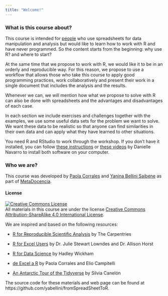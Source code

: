```yaml
---
title: "Welcome!"
---
```


### What is this course about?

This course is intended for [people](personas.html) who use spreadsheets for data manipulation and analysis but would like to learn how to work with R and have never programmed. So the content starts from the beginning: why use R? and where to start?

At the same time that we propose to work with R, we would like it to be in an orderly and reproducible way. For this reason, we propose to use a workflow that allows those who take this course to apply good programming practices, work collaboratively and present their work in a single document that includes the analysis and the results.

Whenever we can, we will mention how what we propose to solve with R can also be done with spreadsheets and the advantages and disadvantages of each case.

In each section we include exercises and challenges together with the examples, we use some useful data sets for the problem we want to solve. We want these data to be realistic so that anyone can find similarities in their own data and can apply what they have learned to other situations.

You need R and RStudio to work through the workshop.  If you don't have it installed, you can follow [these instructions](instalacion.html) or [these videos](ver link) by Danielle Navarro to install both software on your computer.

### Who we are? 

This course was developed by [Paola Corrales](https://paocorrales.github.io/) and [Yanina Bellini Saibene](https://yabellini.netlify.app/) as part of [MetaDocencia](https://www.metadocencia.org/).

#### License

<a rel="license" href="https://creativecommons.org/licenses/by-sa/4.0/deed.es_ES"><img alt="Creative Commons License" style="border-width:0" src="https://i.creativecommons.org/l/by-sa/4.0/88x31.png" /></a><br />
All materials in this course are under the license <a rel="license" href="https://creativecommons.org/licenses/by-sa/4.0/deed.es_ES">Creative Commons Attribution-ShareAlike 4.0 International License</a>.

We are inspired and based on the following resources:

* [R for Reproducible Scientific Analysis](https://swcarpentry.github.io/r-novice-gapminder/) by The Carpentries

* [R for Excel Users](https://rstudio-conf-2020.github.io/r-for-excel/) by Dr. Julie Stewart Lowndes and Dr. Allison Horst

* [R for Data Science](https://r4ds.had.co.nz/) by Hadley Wickham

* [de Excel a R](https://paocorrales.github.io/deExcelaR/) by Paola Corrales and Elio Campitelli

* [An Antarctic Tour of the Tidyverse](https://silvia.rbind.io/talk/2020-08-31-tour-of-the-tidyverse/) by Silvia Canelón

The source code for these materials and web page can be found at https://github.com/yabellini/fromSpreadSheetToR.
